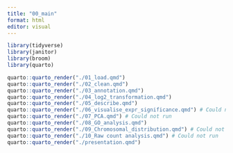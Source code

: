 ```yaml
---
title: "00_main"
format: html
editor: visual
---
```


```r
library(tidyverse)
library(janitor)
library(broom)
library(quarto)
```

```r
quarto::quarto_render("./01_load.qmd")
quarto::quarto_render("./02_clean.qmd")
quarto::quarto_render("./03_annotation.qmd")
quarto::quarto_render("./04_log2_transformation.qmd")
quarto::quarto_render("./05_describe.qmd")
quarto::quarto_render("./06_visualise_expr_significance.qmd") # Could not run 
quarto::quarto_render("./07_PCA.qmd") # Could not run
quarto::quarto_render("./08_GO_analysis.qmd")
quarto::quarto_render("./09_Chromosomal_distribution.qmd") # Could not run
quarto::quarto_render("./10_Raw count analysis.qmd") # Could not run 
quarto::quarto_render("./presentation.qmd")

```
